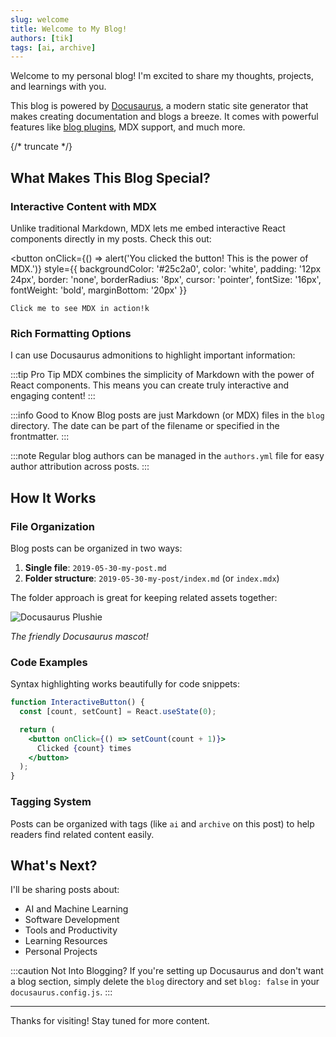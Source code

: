 ```yaml
---
slug: welcome
title: Welcome to My Blog!
authors: [tik]
tags: [ai, archive]
---
```


Welcome to my personal blog! I'm excited to share my thoughts, projects, and learnings with you.

This blog is powered by [Docusaurus](https://docusaurus.io/), a modern static site generator that makes creating documentation and blogs a breeze. It comes with powerful features like [blog plugins](https://docusaurus.io/docs/api/plugins/@docusaurus/plugin-content-blog), MDX support, and much more.

{/* truncate */}

## What Makes This Blog Special?

### Interactive Content with MDX

Unlike traditional Markdown, MDX lets me embed interactive React components directly in my posts. Check this out:

<button
    onClick={() => alert('You clicked the button! This is the power of MDX.')}
    style={{
        backgroundColor: '#25c2a0',
        color: 'white',
        padding: '12px 24px',
        border: 'none',
        borderRadius: '8px',
        cursor: 'pointer',
        fontSize: '16px',
        fontWeight: 'bold',
        marginBottom: '20px'
    }}
>
    Click me to see MDX in action!k
</button>

### Rich Formatting Options

I can use Docusaurus admonitions to highlight important information:

:::tip Pro Tip
MDX combines the simplicity of Markdown with the power of React components. This means you can create truly interactive and engaging content!
:::

:::info Good to Know
Blog posts are just Markdown (or MDX) files in the `blog` directory. The date can be part of the filename or specified in the frontmatter.
:::

:::note
Regular blog authors can be managed in the `authors.yml` file for easy author attribution across posts.
:::

## How It Works

### File Organization

Blog posts can be organized in two ways:

1. **Single file**: `2019-05-30-my-post.md`
2. **Folder structure**: `2019-05-30-my-post/index.md` (or `index.mdx`)

The folder approach is great for keeping related assets together:

![Docusaurus Plushie](./docusaurus-plushie-banner.jpeg)

*The friendly Docusaurus mascot!*

### Code Examples

Syntax highlighting works beautifully for code snippets:

```jsx title="example-component.jsx"
function InteractiveButton() {
  const [count, setCount] = React.useState(0);

  return (
    <button onClick={() => setCount(count + 1)}>
      Clicked {count} times
    </button>
  );
}
```

### Tagging System

Posts can be organized with tags (like `ai` and `archive` on this post) to help readers find related content easily.

## What's Next?

I'll be sharing posts about:

- AI and Machine Learning
- Software Development
- Tools and Productivity
- Learning Resources
- Personal Projects

:::caution Not Into Blogging?
If you're setting up Docusaurus and don't want a blog section, simply delete the `blog` directory and set `blog: false` in your `docusaurus.config.js`.
:::

---

Thanks for visiting! Stay tuned for more content.
